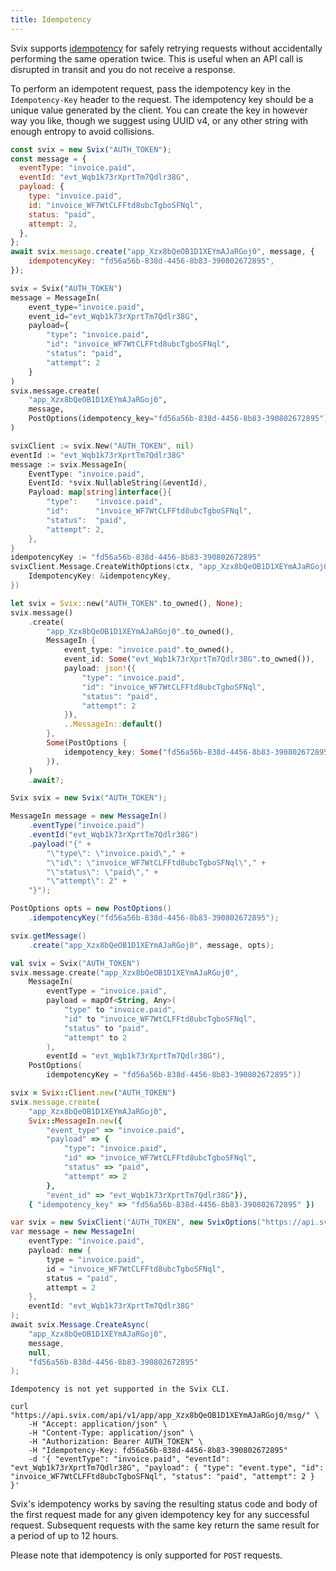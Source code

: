 ```yaml
---
title: Idempotency
---
```



Svix supports [idempotency](https://en.wikipedia.org/wiki/Idempotence) for safely retrying requests without accidentally performing the same operation twice. This is useful when an API call is disrupted in transit and you do not receive a response.

To perform an idempotent request, pass the idempotency key in the `Idempotency-Key` header to the request. The idempotency key should be a unique value generated by the client. You can create the key in however way you like, though we suggest using UUID v4, or any other string with enough entropy to avoid collisions.

<CodeTabs>
<TabItem value="js">

```js
const svix = new Svix("AUTH_TOKEN");
const message = {
  eventType: "invoice.paid",
  eventId: "evt_Wqb1k73rXprtTm7Qdlr38G",
  payload: {
    type: "invoice.paid",
    id: "invoice_WF7WtCLFFtd8ubcTgboSFNql",
    status: "paid",
    attempt: 2,
  },
};
await svix.message.create("app_Xzx8bQeOB1D1XEYmAJaRGoj0", message, {
    idempotencyKey: "fd56a56b-838d-4456-8b83-390802672895",
});
```

</TabItem>
<TabItem value="py">

```python
svix = Svix("AUTH_TOKEN")
message = MessageIn(
    event_type="invoice.paid",
    event_id="evt_Wqb1k73rXprtTm7Qdlr38G",
    payload={
        "type": "invoice.paid",
        "id": "invoice_WF7WtCLFFtd8ubcTgboSFNql",
        "status": "paid",
        "attempt": 2
    }
)
svix.message.create(
    "app_Xzx8bQeOB1D1XEYmAJaRGoj0",
    message,
    PostOptions(idempotency_key="fd56a56b-838d-4456-8b83-390802672895")
)
```

</TabItem>
<TabItem value="go">

```go
svixClient := svix.New("AUTH_TOKEN", nil)
eventId := "evt_Wqb1k73rXprtTm7Qdlr38G"
message := svix.MessageIn{
    EventType: "invoice.paid",
    EventId: *svix.NullableString(&eventId),
    Payload: map[string]interface{}{
        "type":    "invoice.paid",
        "id":      "invoice_WF7WtCLFFtd8ubcTgboSFNql",
        "status":  "paid",
        "attempt": 2,
    },
}
idempotencyKey := "fd56a56b-838d-4456-8b83-390802672895"
svixClient.Message.CreateWithOptions(ctx, "app_Xzx8bQeOB1D1XEYmAJaRGoj0", &message, &svix.PostOptions{
    IdempotencyKey: &idempotencyKey,
})
```

</TabItem>
<TabItem value="rust">

```rust
let svix = Svix::new("AUTH_TOKEN".to_owned(), None);
svix.message()
    .create(
        "app_Xzx8bQeOB1D1XEYmAJaRGoj0".to_owned(),
        MessageIn {
            event_type: "invoice.paid".to_owned(),
            event_id: Some("evt_Wqb1k73rXprtTm7Qdlr38G".to_owned()),
            payload: json!({
                "type": "invoice.paid",
                "id": "invoice_WF7WtCLFFtd8ubcTgboSFNql",
                "status": "paid",
                "attempt": 2
            }),
            ..MessageIn::default()
        },
        Some(PostOptions {
            idempotency_key: Some("fd56a56b-838d-4456-8b83-390802672895".to_owned()),
        }),
    )
    .await?;
```

</TabItem>
<TabItem value="java">

```java
Svix svix = new Svix("AUTH_TOKEN");

MessageIn message = new MessageIn()
    .eventType("invoice.paid")
    .eventId("evt_Wqb1k73rXprtTm7Qdlr38G")
    .payload("{" +
        "\"type\": \"invoice.paid\"," +
        "\"id\": \"invoice_WF7WtCLFFtd8ubcTgboSFNql\"," +
        "\"status\": \"paid\"," +
        "\"attempt\": 2" +
    "}");

PostOptions opts = new PostOptions()
    .idempotencyKey("fd56a56b-838d-4456-8b83-390802672895");

svix.getMessage()
    .create("app_Xzx8bQeOB1D1XEYmAJaRGoj0", message, opts);
```

</TabItem>
<TabItem value="kotlin">

```kotlin
val svix = Svix("AUTH_TOKEN")
svix.message.create("app_Xzx8bQeOB1D1XEYmAJaRGoj0",
    MessageIn(
        eventType = "invoice.paid",
        payload = mapOf<String, Any>(
            "type" to "invoice.paid",
            "id" to "invoice_WF7WtCLFFtd8ubcTgboSFNql",
            "status" to "paid",
            "attempt" to 2
        ),
        eventId = "evt_Wqb1k73rXprtTm7Qdlr38G"),
    PostOptions(
        idempotencyKey = "fd56a56b-838d-4456-8b83-390802672895"))
```

</TabItem>
<TabItem value="ruby">

```ruby
svix = Svix::Client.new("AUTH_TOKEN")
svix.message.create(
    "app_Xzx8bQeOB1D1XEYmAJaRGoj0",
    Svix::MessageIn.new({
        "event_type" => "invoice.paid",
        "payload" => {
            "type": "invoice.paid",
            "id" => "invoice_WF7WtCLFFtd8ubcTgboSFNql",
            "status" => "paid",
            "attempt" => 2
        },
        "event_id" => "evt_Wqb1k73rXprtTm7Qdlr38G"}),
    { "idempotency_key" => "fd56a56b-838d-4456-8b83-390802672895" })
```

</TabItem>
<TabItem value="csharp">

```csharp
var svix = new SvixClient("AUTH_TOKEN", new SvixOptions("https://api.svix.com"));
var message = new MessageIn(
    eventType: "invoice.paid",
    payload: new {
        type = "invoice.paid",
        id = "invoice_WF7WtCLFFtd8ubcTgboSFNql",
        status = "paid",
        attempt = 2
    },
    eventId: "evt_Wqb1k73rXprtTm7Qdlr38G"
);
await svix.Message.CreateAsync(
    "app_Xzx8bQeOB1D1XEYmAJaRGoj0",
    message,
    null,
    "fd56a56b-838d-4456-8b83-390802672895"
);
```

</TabItem>
<TabItem value="cli">

```
Idempotency is not yet supported in the Svix CLI.
```

</TabItem>
<TabItem value="curl">

```shell
curl "https://api.svix.com/api/v1/app/app_Xzx8bQeOB1D1XEYmAJaRGoj0/msg/" \
    -H "Accept: application/json" \
    -H "Content-Type: application/json" \
    -H "Authorization: Bearer AUTH_TOKEN" \
    -H "Idempotency-Key: fd56a56b-838d-4456-8b83-390802672895"
    -d '{ "eventType": "invoice.paid", "eventId": "evt_Wqb1k73rXprtTm7Qdlr38G", "payload": { "type": "event.type", "id": "invoice_WF7WtCLFFtd8ubcTgboSFNql", "status": "paid", "attempt": 2 } }'
```

</TabItem>
</CodeTabs>

Svix's idempotency works by saving the resulting status code and body of the first request made for any given idempotency key for any successful request. Subsequent requests with the same key return the same result for a period of up to 12 hours.

Please note that idempotency is only supported for `POST` requests.
